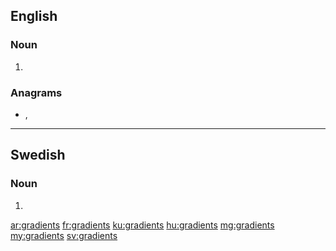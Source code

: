 ==English==

===Noun===
{{head|en|noun plural form}}

# {{plural of|gradient|lang=en}}

===Anagrams===
* {{l|en|astringed}}, {{l|en|red giants}}

----

==Swedish==

===Noun===
{{head|sv|noun form}}

# {{sv-noun-form-indef-gen|gradient}}

[[ar:gradients]]
[[fr:gradients]]
[[ku:gradients]]
[[hu:gradients]]
[[mg:gradients]]
[[my:gradients]]
[[sv:gradients]]